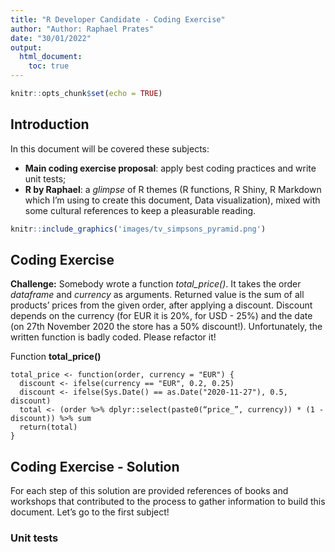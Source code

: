 ```yaml
---
title: "R Developer Candidate - Coding Exercise"
author: "Author: Raphael Prates"
date: "30/01/2022"
output: 
  html_document:
    toc: true
---
```


```r
knitr::opts_chunk$set(echo = TRUE)
```

## Introduction

In this document will be covered these subjects:

* **Main coding exercise proposal**: apply best coding practices and write unit tests;
* **R by Raphael**: a _glimpse_ of R themes (R functions, R Shiny, R Markdown which I'm using to create this document, Data visualization), mixed with some cultural references to keep a pleasurable reading.

```r
knitr::include_graphics('images/tv_simpsons_pyramid.png')
```

## Coding Exercise

**Challenge:** Somebody wrote a function *total_price()*. It takes the order *dataframe* and *currency* as arguments. Returned value is the sum of all products' prices from the given order, after applying a discount. Discount depends on the currency (for EUR it is 20%, for USD - 25%) and the date (on 27th November 2020 the store has a 50% discount!). Unfortunately, the written function is badly coded. Please refactor it!

Function **total_price()**

```
total_price <- function(order, currency = "EUR") {
  discount <- ifelse(currency == "EUR", 0.2, 0.25)
  discount <- ifelse(Sys.Date() == as.Date("2020-11-27"), 0.5, discount)
  total <- (order %>% dplyr::select(paste0(“price_”, currency)) * (1 - discount)) %>% sum
  return(total)
}
```

## Coding Exercise - Solution

For each step of this solution are provided references of books and workshops that contributed to the process to gather information to build this document. Let's go to the first subject!

### Unit tests





